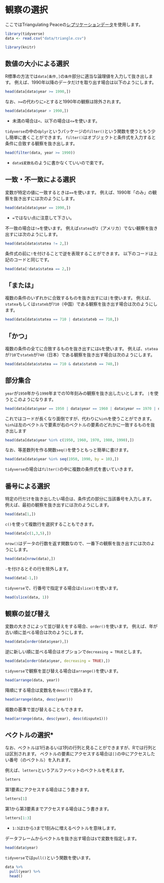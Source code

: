 # 観察の選択 {#select-obs}

ここではTriangulating Peaceの[レプリケーションデータ](data/triabgle.csv)を使用します。

```r
library(tidyverse)
data <- read.csv("data/triangle.csv")
```

```r
library(knitr)
```

## 数値の大小による選択

R標準の方法では`data[条件,]`の`条件`部分に適当な論理値を入力して抜き出します。
例えば、1990年以降のデータだけを取り出す場合は以下のようにします。

```r
head(data[data$year >= 1990,])
```

なお、`>=`の代わりに`>`とすると1990年の観察は除外されます。

```r
head(data[data$year > 1990,])
```

- 未満の場合は`<`、以下の場合は`<=`を使います。

`tidyverse`の中の`dplyr`というパッケージの`filter()`という関数を使うともう少し簡単に書くことができます。
`filter()`はオブジェクトと条件式を入力すると条件に合致する観察を抜き出します。

```r
head(filter(data, year >= 1990))
```

- `data$変数名`のように書かなくていいので楽です。

## 一致・不一致による選択

変数が特定の値に一致するときは`==`を使います。
例えば、1990年「のみ」の観察を抜き出すには次のようにします。

```r
head(data[data$year == 1990,])
```

- `=`ではない点に注意して下さい。

不一致の場合は`!=`を使います。
例えば`statea`が`2`（アメリカ）でない観察を抜き出すには次のようにします。

```r
head(data[data$statea != 2,])
```

条件式の前に`!`を付けることで逆を表現することができます。
以下のコードは上記のコードと同じです。

```r
head(data[!data$statea == 2,])
```

## 「または」

複数の条件のいずれかに合致するものを抜き出すには`|`を使います。
例えば、`statea`もしくは`stateb`が`710`（中国）である観察を抜き出す場合は次のようにします。

```r
head(data[data$statea == 710 | data$stateb == 710,])
```

## 「かつ」

複数の条件の全てに合致するものを抜き出すには`&`を使います。
例えば、`statea`が`710`で`stateb`が`740`（日本）である観察を抜き出す場合は次のようにします。

```r
head(data[data$statea == 710 & data$stateb == 740,])
```

## 部分集合

`year`が`1950`年から`1990`年までの10年刻みの観察を抜き出したいとします。
`|`を使うとこのようになります。

```r
head(data[data$year == 1950 | data$year == 1960 | data$year == 1970 | data$year == 1980 | data$year == 1990,])
```

これではコードが長くなり面倒ですが、代わりに`%in%`を使うことができます。
`%in%`は左のベクトルで要素が右のベクトルの要素のどれかに一致するものを抜き出します

```r
head(data[data$year %in% c(1950, 1960, 1970, 1980, 1990),])
```

なお、等差数列を作る関数`seq()`を使うともっと簡単に書けます。

```r
head(data[data$year %in% seq(1950, 1990, by = 10),])
```

`tidyverse`の場合は`filter()`の中に複数の条件式を書いていきます。

## 番号による選択

特定の行だけを抜き出したい場合は、条件式の部分に当該番号を入力します。
例えば、最初の観察を抜き出すには次のようにします。

```r
head(data[1,])
```

`c()`を使って複数行を選択することもできます。

```r
head(data[c(1,3,5),])
```

`nrow()`はデータの行数を返す関数なので、一番下の観察を抜き出すには次のようにします。

```r
head(data[nrow(data),])
```

`-`を付けるとその行を除外します。

```r
head(data[-1,])
```

`tidyverse`で、行番号で指定する場合は`slice()`を使います。

```r
head(slice(data, 1))
```

## 観察の並び替え

変数の大きさによって並び替えをする場合、`order()`を使います。
例えば、年が古い順に並べる場合は次のようにします。

```r
head(data[order(data$year),])
```

逆に新しい順に並べる場合はオプションで`decreasing = TRUE`とします。

```r
head(data[order(data$year, decreasing = TRUE),])
```

`tidyverse`で観察を並び替える場合は`arrange()`を使います。

```r
head(arrange(data, year))
```

降順にする場合は変数名を`desc()`で囲みます。

```r
head(arrange(data, desc(year)))
```

複数の基準で並び替えることもできます。

```r
head(arrange(data, desc(year), desc(dispute1)))
```

## ベクトルの選択*

なお、ベクトルは1行あるいは1列の行列と見ることができますが、Rでは行列とは区別されます。
ベクトルの要素にアクセスする場合は`[]`の中にアクセスしたい番号（のベクトル）を入れます。

例えば、`letters`というアルファベットのベクトルを考えます。

```r
letters
```

第1要素にアクセスする場合はこう書きます。

```r
letters[1]
```

第1から第3要素までアクセスする場合はこう書きます。

```r
letters[1:3]
```

- `1:3`は`1`から`3`まで1刻みに増えるベクトルを意味します。

データフレームからベクトルを抜き出す場合は`$`で変数を指定します。

```r
head(data$year)
```

`tidyverse`では`pull()`という関数を使います。

```r
data %>% 
  pull(year) %>% 
  head()
```

